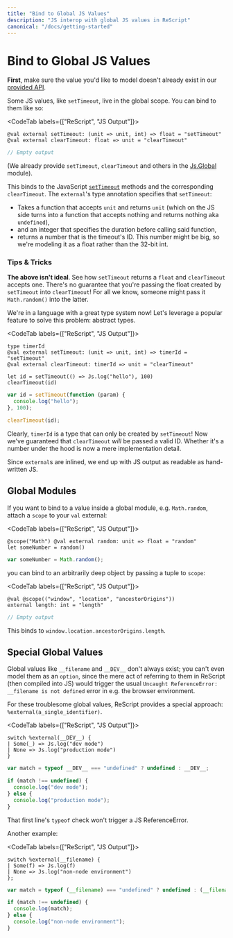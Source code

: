 ```yaml
---
title: "Bind to Global JS Values"
description: "JS interop with global JS values in ReScript"
canonical: "/docs/getting-started"
---
```


# Bind to Global JS Values

**First**, make sure the value you'd like to model doesn't already exist in our [provided API](api/js).

Some JS values, like `setTimeout`, live in the global scope. You can bind to them like so:

<CodeTab labels={["ReScript", "JS Output"]}>

```res example
@val external setTimeout: (unit => unit, int) => float = "setTimeout"
@val external clearTimeout: float => unit = "clearTimeout"
```
```js
// Empty output
```

</CodeTab>

(We already provide `setTimeout`, `clearTimeout` and others in the [Js.Global](api/js/global) module).

This binds to the JavaScript [`setTimeout`](https://developer.mozilla.org/en-US/docs/Web/API/WindowOrworkerGlobalScope/setTimeout) methods and the corresponding `clearTimeout`. The `external`'s type annotation specifies that `setTimeout`:

- Takes a function that accepts `unit` and returns `unit` (which on the JS side turns into a function that accepts nothing and returns nothing aka `undefined`),
- and an integer that specifies the duration before calling said function,
- returns a number that is the timeout's ID. This number might be big, so we're modeling it as a float rather than the 32-bit int.

### Tips & Tricks

**The above isn't ideal**. See how `setTimeout` returns a `float` and `clearTimeout` accepts one. There's no guarantee that you're passing the float created by `setTimeout` into `clearTimeout`! For all we know, someone might pass it `Math.random()` into the latter.

We're in a language with a great type system now! Let's leverage a popular feature to solve this problem: abstract types.

<CodeTab labels={["ReScript", "JS Output"]}>

```res example
type timerId
@val external setTimeout: (unit => unit, int) => timerId = "setTimeout"
@val external clearTimeout: timerId => unit = "clearTimeout"

let id = setTimeout(() => Js.log("hello"), 100)
clearTimeout(id)
```
```js
var id = setTimeout(function (param) {
  console.log("hello");
}, 100);

clearTimeout(id);
```

</CodeTab>

Clearly, `timerId` is a type that can only be created by `setTimeout`! Now we've guaranteed that `clearTimeout` _will_ be passed a valid ID. Whether it's a number under the hood is now a mere implementation detail.

Since `external`s are inlined, we end up with JS output as readable as hand-written JS.

## Global Modules

If you want to bind to a value inside a global module, e.g. `Math.random`, attach a `scope` to your `val` external:

<CodeTab labels={["ReScript", "JS Output"]}>

```res example
@scope("Math") @val external random: unit => float = "random"
let someNumber = random()
```
```js
var someNumber = Math.random();
```

</CodeTab>

you can bind to an arbitrarily deep object by passing a tuple to `scope`:

<CodeTab labels={["ReScript", "JS Output"]}>

```res example
@val @scope(("window", "location", "ancestorOrigins"))
external length: int = "length"
```
```js
// Empty output
```

</CodeTab>

This binds to `window.location.ancestorOrigins.length`.

## Special Global Values

Global values like `__filename` and `__DEV__` don't always exist; you can't even model them as an `option`, since the mere act of referring to them in ReScript (then compiled into JS) would trigger the usual `Uncaught ReferenceError: __filename is not defined` error in e.g. the browser environment.

For these troublesome global values, ReScript provides a special approach: `%external(a_single_identifier)`.

<CodeTab labels={["ReScript", "JS Output"]}>

```res example
switch %external(__DEV__) {
| Some(_) => Js.log("dev mode")
| None => Js.log("production mode")
}
```
```js
var match = typeof __DEV__ === "undefined" ? undefined : __DEV__;

if (match !== undefined) {
  console.log("dev mode");
} else {
  console.log("production mode");
}
```

</CodeTab>

That first line's `typeof` check won't trigger a JS ReferenceError.

Another example:

<CodeTab labels={["ReScript", "JS Output"]}>

```res example
switch %external(__filename) {
| Some(f) => Js.log(f)
| None => Js.log("non-node environment")
};
```
```js
var match = typeof (__filename) === "undefined" ? undefined : (__filename);

if (match !== undefined) {
  console.log(match);
} else {
  console.log("non-node environment");
}
```

</CodeTab>

<!-- TODO: revamp this page. Not good. Tell to use globalThis["foo"], and look in our stdlib -->
